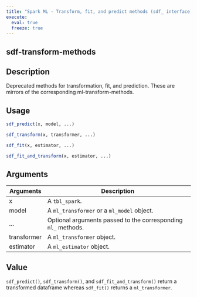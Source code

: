 ```yaml
---
title: "Spark ML - Transform, fit, and predict methods (sdf_ interface)"
execute:
  eval: true
  freeze: true
---
```


## sdf-transform-methods

## Description
Deprecated methods for transformation, fit, and prediction. These are mirrors of the corresponding ml-transform-methods.


## Usage
```r
sdf_predict(x, model, ...)

sdf_transform(x, transformer, ...)

sdf_fit(x, estimator, ...)

sdf_fit_and_transform(x, estimator, ...)
```

## Arguments
|Arguments|Description|
|---|---|
| x | A `tbl_spark`. |
| model | A `ml_transformer` or a `ml_model` object. |
| ... | Optional arguments passed to the corresponding `ml_` methods. |
| transformer | A `ml_transformer` object. |
| estimator | A `ml_estimator` object. |


## Value
`sdf_predict()`, `sdf_transform()`, and `sdf_fit_and_transform()` return a transformed dataframe whereas `sdf_fit()` returns a `ml_transformer`.






